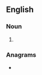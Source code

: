 ==English==

===Noun===
{{head|en|noun form}}

# {{plural of|madder|lang=en}}

===Anagrams===
* {{anagrams|en|a=addemrs|MedDRAs}}